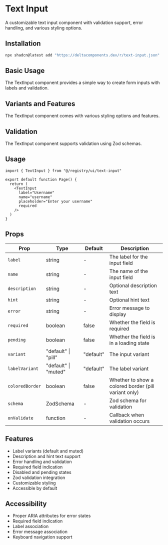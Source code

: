 # Text Input

A customizable text input component with validation support, error handling, and various styling options.

## Installation

```bash
npx shadcn@latest add "https://deltacomponents.dev/r/text-input.json"
```

## Basic Usage

The TextInput component provides a simple way to create form inputs with labels and validation.

<ComponentTabs name="text-input-basic" />

## Variants and Features

The TextInput component comes with various styling options and features.

<ComponentTabs name="text-input-variants" />

## Validation

The TextInput component supports validation using Zod schemas.

<ComponentTabs name="text-input-validation" />

## Usage

```tsx
import { TextInput } from "@/registry/ui/text-input"

export default function Page() {
  return (
    <TextInput
      label="Username"
      name="username"
      placeholder="Enter your username"
      required
    />
  )
}
```

## Props

| Prop | Type | Default | Description |
|------|------|---------|-------------|
| `label` | string | - | The label for the input field |
| `name` | string | - | The name of the input field |
| `description` | string | - | Optional description text |
| `hint` | string | - | Optional hint text |
| `error` | string | - | Error message to display |
| `required` | boolean | false | Whether the field is required |
| `pending` | boolean | false | Whether the field is in a loading state |
| `variant` | "default" \| "pill" | "default" | The input variant |
| `labelVariant` | "default" \| "muted" | "default" | The label variant |
| `coloredBorder` | boolean | false | Whether to show a colored border (pill variant only) |
| `schema` | ZodSchema | - | Zod schema for validation |
| `onValidate` | function | - | Callback when validation occurs |

## Features

- Label variants (default and muted)
- Description and hint text support
- Error handling and validation
- Required field indication
- Disabled and pending states
- Zod validation integration
- Customizable styling
- Accessible by default

## Accessibility

- Proper ARIA attributes for error states
- Required field indication
- Label association
- Error message association
- Keyboard navigation support 